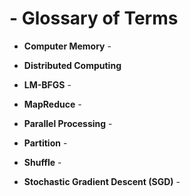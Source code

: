 # - Glossary of Terms


* __Computer Memory__ - 

* __Distributed Computing__ 

* __LM-BFGS__ - 

* __MapReduce__ - 

* __Parallel Processing__ - 

* __Partition__ - 

* __Shuffle__ - 

* __Stochastic Gradient Descent (SGD)__ - 

